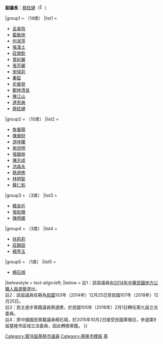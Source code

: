 {{Navbox
|name = 第18屆基隆市議員
|title = {{KMC}}第18屆[[基隆市議員|議員]]
|image = [[File:Flag_of_Keelung_City.svg|130px|基隆市市旗]] 
|state = {{{state<includeonly>|collapsed</includeonly>}}}
|bodyclass = hlist
|groupstyle = width:25%; text-align:left;
|above = '''議長'''：[[宋瑋莉]]（[[File:Emblem of the Kuomintang.svg|16px]]）{{.w}}'''副議長'''：[[蔡旺璉]]（[[File:Emblem of the Kuomintang.svg|16px]]）

|group1 = {{KMT}}（14席）
|list1  = 
* [[呂美玲]]
* [[藍敏煌]]
* [[何淑萍 (台灣)|何淑萍]]
* [[張漢土]]
* [[莊榮欽]]
* [[曾紀嚴]]
* [[張芳麗]]
* [[宋瑋莉]]
* [[秦鉦]]
* [[俞叄發]]
* [[鄭林清良]]
* [[陳江山]]
* [[連恩典]]
* [[蔡旺璉]]

|group2 = {{DPP}}（10席）
|list2  = 
* [[詹春陽]]
* [[陳東財]]
* [[游祥耀]]
* [[施世明]]
* [[張錦煌]]
* [[陳志成]]
* [[洪森永]]
* [[蔡適應]]
* [[林明智]]
* [[蘇仁和]]

|group3 = {{NONP}}（3席）
|list3  = 
* [[韓良圻]]
* [[張耿輝]]
* [[陳明建]]

|group4 = {{PFP}}（3席）
|list4  = 
* [[徐莉莉]]
* [[莊錦田]]
* [[楊秀玉]]

|group5 = {{MKT}}（1席）
|list5  = 
* [[楊石城]]

|belowstyle = text-align:left;
|below      = 註1：該屆議員由[[2014年中華民國地方公職人員選舉]]選出。<br>註2：該屆議員任期為[[民國紀年|民國]]103年（2014年）12月25日至民國107年（2018年）12月25日。<br>註3：民主進步黨籍議員蔡適應，於民國105年（2016年）2月1日轉任第九屆立法委員。<br>註4：原中國國民黨籍議員楊石城，於2015年10月2日接受民國黨徵召，參選第9屆基隆市區域立法委員，因此轉換黨籍。
}}<includeonly>[[Category:第18屆基隆市議員]]</includeonly><noinclude>
[[Category:第18屆基隆市議員| ]]
[[Category:基隆市模板]]
[[Category:台灣政治導航模板|基]]
</noinclude>